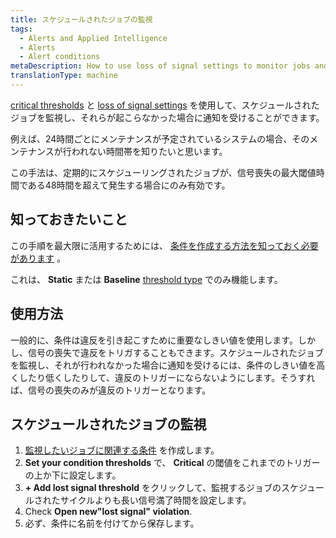 ```yaml
---
title: スケジュールされたジョブの監視
tags:
  - Alerts and Applied Intelligence
  - Alerts
  - Alert conditions
metaDescription: How to use loss of signal settings to monitor jobs and be alerted when they don't happen.
translationType: machine
---
```


[critical thresholds](/docs/alerts-applied-intelligence/new-relic-alerts/advanced-alerts/advanced-techniques/set-thresholds-alert-condition) と [loss of signal settings](/docs/alerts-applied-intelligence/new-relic-alerts/alert-conditions/create-nrql-alert-conditions#signal-loss) を使用して、スケジュールされたジョブを監視し、それらが起こらなかった場合に通知を受けることができます。

例えば、24時間ごとにメンテナンスが予定されているシステムの場合、そのメンテナンスが行われない時間帯を知りたいと思います。

この手法は、定期的にスケジューリングされたジョブが、信号喪失の最大閾値時間である48時間を超えて発生する場合にのみ有効です。

## 知っておきたいこと

この手順を最大限に活用するためには、 [条件を作成する方法を知っておく必要があります](/docs/alerts-applied-intelligence/new-relic-alerts/alert-conditions/create-alert-conditions) 。

これは、 **Static** または **Baseline** [threshold type](/docs/alerts-applied-intelligence/new-relic-alerts/alert-conditions/create-nrql-alert-conditions#threshold-types) でのみ機能します。

## 使用方法

一般的に、条件は違反を引き起こすために重要なしきい値を使用します。しかし、信号の喪失で違反をトリガすることもできます。スケジュールされたジョブを監視し、それが行われなかった場合に通知を受けるには、条件のしきい値を高くしたり低くしたりして、違反のトリガーにならないようにします。そうすれば、信号の喪失のみが違反のトリガーとなります。

## スケジュールされたジョブの監視

1. [監視したいジョブに関連する条件](/docs/alerts-applied-intelligence/new-relic-alerts/alert-conditions/create-alert-conditions) を作成します。
2. **Set your condition thresholds** で、 **Critical** の閾値をこれまでのトリガーの上か下に設定します。
3. **+ Add lost signal threshold** をクリックして、監視するジョブのスケジュールされたサイクルよりも長い信号満了時間を設定します。
4. Check **Open new"lost signal" violation**.
5. 必ず、条件に名前を付けてから保存します。
